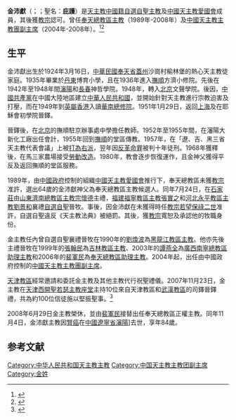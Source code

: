{{Infobox Christian leader
| honorific-prefix = 
| type             = bishop
| name             = 金沛獻<br>Pius Jin Peixian
| title            = [[天主教奉天總教區|前奉天總教區主教]]
| image            = 
| occupation       = 
 
| caption          = 
| image_size       = 
| province         = 
| diocese          = [[天主教奉天總教區|奉天總教區]]
| see              = 
| appointed        = 1989年5月21日
| term_start       = 
| term_end         = 2008年6月29日
| predecessor      = [[皮漱石|皮漱石]] ([[教座從缺|教座從缺]]11年)
| successor        = [[裴軍民|裴軍民]]
| other_post       = [[中國天主教主教團|中國天主教主教團副主席]] (2004年-2008年)
| ordination       = 1951年1月29日
| ordained_by      = 
| consecration     = 1989年5月21日
| consecrated_by   = [[宗懷德_(周村教區)|宗懷德]]
| cardinal         = 
| created_cardinal_by = 
| rank             = 
| birth_date       = 1924年3月16日
| birth_place      = {{CHN-1912}}[[奉天省|奉天省]][[蓋州|蓋州]]沙崗村榆林堡
| death_date       = {{Death date and age|2008|11|4|1924|3|16|}}
| death_place      = {{CHN-1949}}[[遼寧省|遼寧省]][[瀋陽|瀋陽]]
| nationality      = {{ROC-1928}}<br>{{PRC}}
| residence        = 
| religion         = [[天主教|天主教]]
| profession       =
| alma_mater       = 
| previous_post    = {{unbulleted list|}}
| motto            = 
| signature        = 
| coat_of_arms     = 
}}
'''金沛獻'''（{{lang-en|Pius Jin Peixian}}；{{bd|1924年|3月16日|2008年|11月4日|atIdx=金沛獻}}；聖名：'''庇護'''）是[[天主教|天主教]][[中國人|中國籍]][[中國自選自聖主教列表|自選自聖]][[天主教華人主教列表|主教]]及[[中國天主教愛國會|中國天主教愛國會]]成員，其後獲[[教宗|教宗]]認可。曾任[[天主教奉天總教區|奉天總教區主教]]（1989年-2008年）及[[中國天主教主教團|中國天主教主教團副主席]]（2004年-2008年）。<ref>{{Cite web |url=http://www.gcatholic.org/dioceses/diocese/mukd0.htm |title=Metropolitan Archdiocese of Shenyang 瀋陽 |access-date=2022年1月28日 |archive-date=2014年2月4日 |archive-url=https://web.archive.org/web/20140204044840/http://www.gcatholic.org/dioceses/diocese/mukd0.htm |dead-url=no }}</ref><ref>{{Cite web |url=http://www.catholic-hierarchy.org/bishop/bjinp.html |title=[Patriotic Bishop Pius Jin Peixian] † |access-date=2019年12月20日 |archive-date=2022年3月12日 |archive-url=https://web.archive.org/web/20220312140717/http://www.catholic-hierarchy.org/bishop/bjinp.html |dead-url=no }}</ref>

==生平==
金沛獻出生於1924年3月16日，[[中華民國大陸時期|中華民國]][[奉天省|奉天省]][[蓋州|蓋州]]沙崗村榆林堡的熱心天主教徒家庭。1935年畢業於[[丹東|丹東]]博育小學，且在1936年進入[[撫順|撫順]]方濟小修院。先後在1942年至1948年間[[瀋陽|瀋陽]]和[[長春|長春]]神哲學院。1948年，轉入[[北京|北京]]文聲學院。後因，[[中國共產黨|中國共產黨]]在中國大陸地區建立[[中華人民共和國|中華人民共和國]]，並開始針對天主教進行宗教迫害及打壓，而在1949年到[[英屬香港|英屬香港]]入讀[[聖神修院|華南總修院]]。1951年1月29日，返回[[上海|上海]]及在耶穌會初學院晉鐸。

晉鐸後，在[[北京|北京]]的撫順駐京辦事處中學擔任教師。1952年至1955年間，在瀋陽大新化工廠出任會計，1955年回到[[撫順|撫順]]的堂區傳教。1957年，在「遼、吉、黑三省天主教代表會議」上被[[反右運動|打為右派]]，翌年因[[反革命罪|反革命罪]]被判十年徒刑。1968年獲釋後，在馬三家農場接受[[勞動改造|勞動改造]]。1980年，教會逐步恢復運作，且金神父獲得平反及返回撫順的堂區服務。

1989年，由[[中國政府|中國政府]]控制的組織[[中國天主教愛國會|中國天主教愛國會]]推行下，奉天總教區未獲[[教宗|教宗]]准許，選出64歲的金沛獻神父為奉天總教區主教候選人。同年7月24日，在[[石家莊|石家莊]]由[[山東|山東]][[天主教濟南總教區|濟南總教區主教]][[宗懷德_(周村教區)|宗懷德]]主禮，[[福建|福建]][[天主教福寧教區|福寧教區主教]][[張實之|張實之]]和[[河北|河北]][[天主教永平教區|永平教區主教]][[劉景和|劉景和]]襄禮[[中國自選自聖主教列表|自選自聖]]晉牧。事後，因金沛獻在未獲得時任[[教宗|教宗]][[若望保祿二世|若望保祿二世]]准許，自選自聖違反《天主教法典》被絕罰。其後，獲[[教宗|教宗]]寬恕及承認他的牧職身份。

金主教任內曾自選自聖襄禮晉牧在1990年的[[劉煥波|劉煥波]]為[[天主教黑龍江教區|黑龍江教區主教]]。他亦先後主禮晉牧在1999年的[[張翰民|張翰民]]為[[天主教吉林教區|吉林教區主教]]、2003年的[[譚燕全|譚燕全]]為[[廣西|廣西]][[天主教南寧總教區|南寧總教區助理主教]]和2006年的[[裴軍民|裴軍民]]為[[天主教奉天總教區|奉天總教區助理主教]]。2004年起，出任由中國政府控制的[[中國天主教主教團|中國天主教主教團副主席]]。

[[天主教天津教區|天津教區]]經常邀請和委託金主教及其他主教代行祝聖禮儀。2007年11月23日，金主教在[[天津|天津]][[聖若瑟主教座堂_(天津)|西開聖若瑟主教座堂]]主持10位來自天津教區和[[天主教漢口總教區|武漢教區]]的司鐸晉鐸禮，共為約100位信徒施以堅振聖事。<ref>{{Cite web |url=http://www.fides.org/zh/news/2076-%E4%BA%9A%E6%B4%B2_%E4%B8%AD%E5%9B%BD_%E9%87%91%E6%B2%9B%E7%8C%AE%E4%B8%BB%E6%95%99%E4%B8%BB%E6%8C%81%E5%85%AB%E4%BD%8D%E5%A4%A9%E6%B4%A5%E6%95%99%E5%8C%BA%E6%96%B0%E9%93%8E_%E4%B8%A4%E4%BD%8D%E6%AD%A6%E6%B1%89%E6%95%99%E5%8C%BA%E6%96%B0%E9%93%8E%E7%A5%9D%E5%9C%A3%E7%A4%BC%E4%BB%AA%E5%8F%8A%E8%BF%91%E7%99%BE%E4%BD%8D%E6%95%99%E5%8F%8B%E5%9D%9A%E6%8C%AF%E5%9C%A3%E4%BA%8B |title=亚洲/中国 - 金沛献主教主持八位天津教区新铎、两位武汉教区新铎祝圣礼仪及近百位教友坚振圣事 |access-date=2007年11月26日 |archive-date=2007年11月26日 |publisher={{link-en|信仰通讯社|Agenzia Fides}} |archive-url=|dead-url=no }}</ref>

2008年6月29日金主教榮休，並由[[裴軍民|裴軍民]]接替出任奉天總教區正權主教。同年11月4日，金沛獻主教因[[腎癌|腎癌]]在[[中國|中國]][[遼寧省|遼寧省]][[瀋陽|瀋陽]]]去世，享年84歲。

==参考文献==
{{Reflist}}

[[Category:中华人民共和国天主教主教|Category:中华人民共和国天主教主教]]
[[Category:中国天主教主教团副主席|Category:中国天主教主教团副主席]]
[[Category:金姓|Category:金姓]]